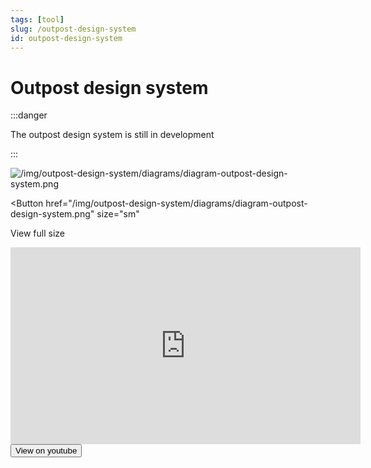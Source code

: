 ```yaml
---
tags: [tool]
slug: /outpost-design-system
id: outpost-design-system
---
```


# Outpost design system

:::danger

The outpost design system is still in development

:::


<ImageWindow size="auto">

![/img/outpost-design-system/diagrams/diagram-outpost-design-system.png](/img/outpost-design-system/diagrams/diagram-outpost-design-system.png)

<Button
  href="/img/outpost-design-system/diagrams/diagram-outpost-design-system.png"
  size="sm"
>
  View full size
</Button>

</ImageWindow>

<ImageWindow size="auto">

<iframe
  width="560"
  height="315"
  src="https://www.youtube.com/embed/MK9Kfw2uQ9I"
  title="YouTube video player"
  frameborder="0"
  allow="accelerometer; autoplay; clipboard-write; encrypted-media; gyroscope; picture-in-picture; web-share"
  allowfullscreen
></iframe>

<Button href="https://youtu.be/MK9Kfw2uQ9IE" size="sm">
  View on youtube
</Button>

</ImageWindow>
